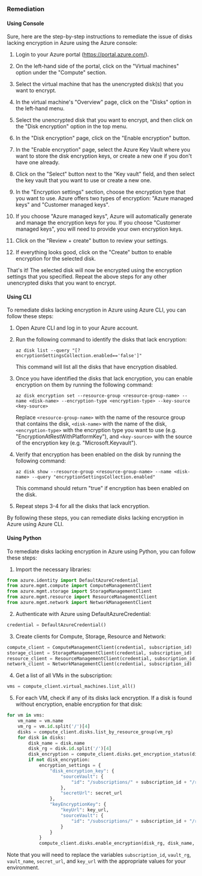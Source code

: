 ### Remediation

#### Using Console

Sure, here are the step-by-step instructions to remediate the issue of disks lacking encryption in Azure using the Azure console:

1. Login to your Azure portal (https://portal.azure.com/).

2. On the left-hand side of the portal, click on the "Virtual machines" option under the "Compute" section.

3. Select the virtual machine that has the unencrypted disk(s) that you want to encrypt.

4. In the virtual machine's "Overview" page, click on the "Disks" option in the left-hand menu.

5. Select the unencrypted disk that you want to encrypt, and then click on the "Disk encryption" option in the top menu.

6. In the "Disk encryption" page, click on the "Enable encryption" button.

7. In the "Enable encryption" page, select the Azure Key Vault where you want to store the disk encryption keys, or create a new one if you don't have one already.

8. Click on the "Select" button next to the "Key vault" field, and then select the key vault that you want to use or create a new one.

9. In the "Encryption settings" section, choose the encryption type that you want to use. Azure offers two types of encryption: "Azure managed keys" and "Customer managed keys".

10. If you choose "Azure managed keys", Azure will automatically generate and manage the encryption keys for you. If you choose "Customer managed keys", you will need to provide your own encryption keys.

11. Click on the "Review + create" button to review your settings.

12. If everything looks good, click on the "Create" button to enable encryption for the selected disk.

That's it! The selected disk will now be encrypted using the encryption settings that you specified. Repeat the above steps for any other unencrypted disks that you want to encrypt.

#### Using CLI

To remediate disks lacking encryption in Azure using Azure CLI, you can follow these steps:

1. Open Azure CLI and log in to your Azure account.

2. Run the following command to identify the disks that lack encryption:

   ```
   az disk list --query "[?encryptionSettingsCollection.enabled=='false']"
   ```

   This command will list all the disks that have encryption disabled.

3. Once you have identified the disks that lack encryption, you can enable encryption on them by running the following command:

   ```
   az disk encryption set --resource-group <resource-group-name> --name <disk-name> --encryption-type <encryption-type> --key-source <key-source>
   ```

   Replace `<resource-group-name>` with the name of the resource group that contains the disk, `<disk-name>` with the name of the disk, `<encryption-type>` with the encryption type you want to use (e.g. "EncryptionAtRestWithPlatformKey"), and `<key-source>` with the source of the encryption key (e.g. "Microsoft.Keyvault").

4. Verify that encryption has been enabled on the disk by running the following command:

   ```
   az disk show --resource-group <resource-group-name> --name <disk-name> --query "encryptionSettingsCollection.enabled"
   ```

   This command should return "true" if encryption has been enabled on the disk.

5. Repeat steps 3-4 for all the disks that lack encryption.

By following these steps, you can remediate disks lacking encryption in Azure using Azure CLI.

#### Using Python

To remediate disks lacking encryption in Azure using Python, you can follow these steps:

1. Import the necessary libraries:

```python
from azure.identity import DefaultAzureCredential
from azure.mgmt.compute import ComputeManagementClient
from azure.mgmt.storage import StorageManagementClient
from azure.mgmt.resource import ResourceManagementClient
from azure.mgmt.network import NetworkManagementClient
```

2. Authenticate with Azure using DefaultAzureCredential:

```python
credential = DefaultAzureCredential()
```

3. Create clients for Compute, Storage, Resource and Network:

```python
compute_client = ComputeManagementClient(credential, subscription_id)
storage_client = StorageManagementClient(credential, subscription_id)
resource_client = ResourceManagementClient(credential, subscription_id)
network_client = NetworkManagementClient(credential, subscription_id)
```

4. Get a list of all VMs in the subscription:

```python
vms = compute_client.virtual_machines.list_all()
```

5. For each VM, check if any of its disks lack encryption. If a disk is found without encryption, enable encryption for that disk:

```python
for vm in vms:
    vm_name = vm.name
    vm_rg = vm.id.split('/')[4]
    disks = compute_client.disks.list_by_resource_group(vm_rg)
    for disk in disks:
        disk_name = disk.name
        disk_rg = disk.id.split('/')[4]
        disk_encryption = compute_client.disks.get_encryption_status(disk_rg, disk_name)
        if not disk_encryption:
            encryption_settings = {
                "disk_encryption_key": {
                    "sourceVault": {
                        "id": "/subscriptions/" + subscription_id + "/resourceGroups/" + vault_rg + "/providers/Microsoft.KeyVault/vaults/" + vault_name
                    },
                    "secretUrl": secret_url
                },
                "keyEncryptionKey": {
                    "keyUrl": key_url,
                    "sourceVault": {
                        "id": "/subscriptions/" + subscription_id + "/resourceGroups/" + vault_rg + "/providers/Microsoft.KeyVault/vaults/" + vault_name
                    }
                }
            }
            compute_client.disks.enable_encryption(disk_rg, disk_name, encryption_settings)
```

Note that you will need to replace the variables `subscription_id`, `vault_rg`, `vault_name`, `secret_url`, and `key_url` with the appropriate values for your environment.


